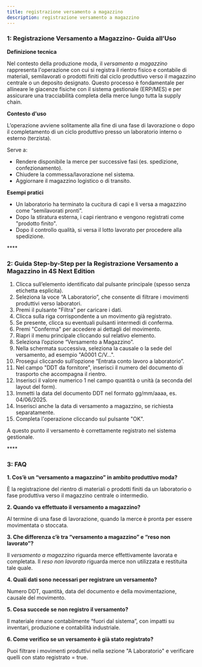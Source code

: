 ```yaml
---
title: registrazione versamento a magazzino
description: registrazione versamento a magazzino
---
```


### **1: Registrazione Versamento a Magazzino- Guida all’Uso**

**Definizione tecnica**

Nel contesto della produzione moda, il *versamento a magazzino* rappresenta l'operazione con cui si registra il rientro fisico e contabile di materiali, semilavorati o prodotti finiti dal ciclo produttivo verso il magazzino centrale o un deposito designato. Questo processo è fondamentale per allineare le giacenze fisiche con il sistema gestionale (ERP/MES) e per assicurare una tracciabilità completa della merce lungo tutta la supply chain.

**Contesto d'uso**

L’operazione avviene solitamente alla fine di una fase di lavorazione o dopo il completamento di un ciclo produttivo presso un laboratorio interno o esterno (terzista).

Serve a:

* Rendere disponibile la merce per successive fasi (es. spedizione, confezionamento).
* Chiudere la commessa/lavorazione nel sistema.
* Aggiornare il magazzino logistico o di transito.

**Esempi pratici**

* Un laboratorio ha terminato la cucitura di capi e li versa a magazzino come “semilavorati pronti”.
* Dopo la stiratura esterna, i capi rientrano e vengono registrati come "prodotto finito".
* Dopo il controllo qualità, si versa il lotto lavorato per procedere alla spedizione.

**** 

### **2: Guida Step-by-Step per la Registrazione Versamento a Magazzino in 4S Next Edition**

1. Clicca sull’elemento identificato dal pulsante principale (spesso senza etichetta esplicita).
2. Seleziona la voce “A Laboratorio”, che consente di filtrare i movimenti produttivi verso laboratori.
3. Premi il pulsante "Filtra" per caricare i dati.
4. Clicca sulla riga corrispondente a un movimento già registrato.
5. Se presente, clicca su eventuali pulsanti intermedi di conferma.
6. Premi "Conferma" per accedere ai dettagli del movimento.
7. Riapri il menu principale cliccando sul relativo elemento.
8. Seleziona l’opzione “Versamento a Magazzino”.
9. Nella schermata successiva, seleziona la causale o la sede del versamento, ad esempio "A0001 C/V…".
10. Prosegui cliccando sull’opzione “Entrata conto lavoro a laboratorio”.
11. Nel campo "DDT da fornitore", inserisci il numero del documento di trasporto che accompagna il rientro.
12. Inserisci il valore numerico 1 nel campo quantità o unità (a seconda del layout del form).
13. Immetti la data del documento DDT nel formato gg/mm/aaaa, es. 04/06/2025.
14. Inserisci anche la data di versamento a magazzino, se richiesta separatamente.
15. Completa l'operazione cliccando sul pulsante "OK".

A questo punto il versamento è correttamente registrato nel sistema gestionale.

**** 

### **3: FAQ**

**1. Cos’è un “versamento a magazzino” in ambito produttivo moda?**

È la registrazione del rientro di materiali o prodotti finiti da un laboratorio o fase produttiva verso il magazzino centrale o intermedio.

**2. Quando va effettuato il versamento a magazzino?**

Al termine di una fase di lavorazione, quando la merce è pronta per essere movimentata o stoccata.

**3. Che differenza c’è tra “versamento a magazzino” e “reso non lavorato”?**

Il *versamento a magazzino* riguarda merce effettivamente lavorata e completata. Il *reso non lavorato* riguarda merce non utilizzata e restituita tale quale.

**4. Quali dati sono necessari per registrare un versamento?**

Numero DDT, quantità, data del documento e della movimentazione, causale del movimento.

**5. Cosa succede se non registro il versamento?**

Il materiale rimane contabilmente “fuori dal sistema”, con impatti su inventari, produzione e contabilità industriale.

**6. Come verifico se un versamento è già stato registrato?**

Puoi filtrare i movimenti produttivi nella sezione "A Laboratorio" e verificare quelli con stato registrato = true.